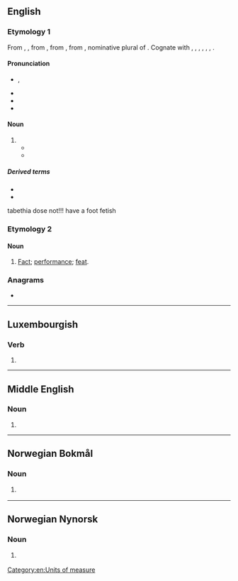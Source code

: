 ==English==

===Etymology 1===
{{root|en|ine-pro|*ped-}}
From {{inh|en|enm|feet}}, {{m|enm|fet}}, from {{inh|en|ang|fēt}}, from {{inh|en|gem-pro|*fōtiz}}, from {{inh|en|ine-pro|*pódes}}, nominative plural of {{m|ine-pro|*pṓds||foot}}. Cognate with {{cog|stq|Fäite|t=feet}}, {{cog|fy|fiet|t=feet}}, {{cog|de|Füße|t=feet}}, {{cog|da|fødder|t=feet}}, {{cog|sv|fötter|t=feet}}, {{cog|fo|føtur|t=feet}}, {{cog|is|fætur|t=feet}}.

====Pronunciation====
* {{enPR|fēt}}, {{IPA|en|/fiːt/}}
* {{audio|en|en-us-feet.ogg|Audio (US)}}
* {{rhymes|en|iːt|s=1}}
* {{homophones|en|feat}}

====Noun====
{{head|en|noun form}}

# {{en-irregular plural of|foot|umlaut=1}}
#* {{RQ:Belloc Lowndes Lodger|chapter=II|passage=There was a neat hat-and-umbrella stand, and the stranger's weary '''feet''' fell soft on a good, serviceable dark-red drugget, which matched in colour the flock-paper on the walls.}}
#* {{RQ:Allingham China Governess|chapter=14|passage=Just under the ceiling there were three lunette windows, heavily barred and blacked out in the normal way by centuries of grime. Their bases were on a level with the pavement outside, a narrow way which was several '''feet''' lower than the road behind the house.}}

=====Derived terms=====
* {{l|en|burning feet syndrome}}
* {{l|en|get cold feet}}

tabethia dose not!!! have a foot fetish

===Etymology 2===

====Noun====
{{en-noun|?}}

# {{lb|en|obsolete}} [[fact|Fact]]; [[performance]]; [[feat]]. <!--Webster 1913-->

===Anagrams===
* {{anagrams|en|a=eeft|ETFE|fete|fête|teef}}

[[Category:en:Units of measure]]

----

==Luxembourgish==

===Verb===
{{head|lb|verb form}}

# {{inflection of|lb|feeën||3|s|pres|ind|;|2|p|pres|ind|;|2|p|imp}}

----

==Middle English==

===Noun===
{{head|enm|noun plural form}}

# {{plural of|enm|fot}}

----

==Norwegian Bokmål==

===Noun===
{{head|nb|noun form|g=n}}

# {{inflection of|nb|fe||def|s}} {{q|Etymology 2}}

----

==Norwegian Nynorsk==

===Noun===
{{head|nn|noun form|g=n}}

# {{inflection of|nn|fe||def|s}} {{q|Etymology 2}}